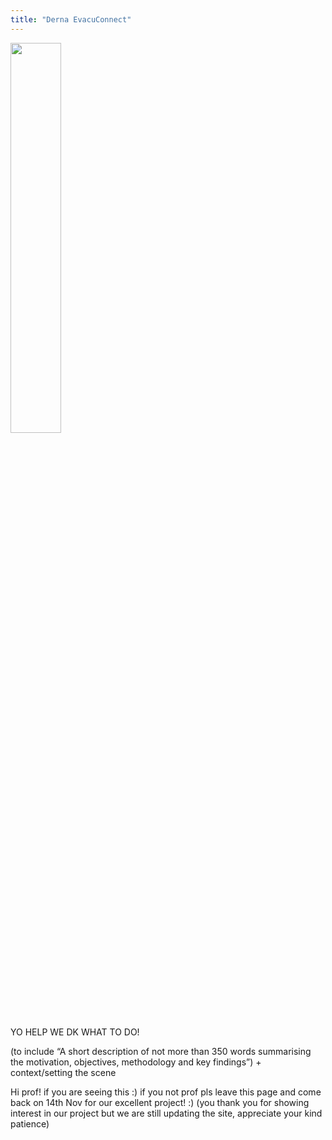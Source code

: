 ```yaml
---
title: "Derna EvacuConnect"
---
```


![](/pictures/logo.png){fig-align="left" width=40%}

YO HELP WE DK WHAT TO DO!

(to include "A short description of not more than 350 words summarising the motivation, objectives, methodology and key findings") + context/setting the scene

Hi prof! if you are seeing this :)
if you not prof pls leave this page and come back on 14th Nov for our excellent project! :) (you thank you for showing interest in our project but we are still updating the site, appreciate your kind patience)
